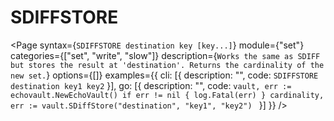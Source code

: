 # SDIFFSTORE

<Page 
  syntax={`SDIFFSTORE destination key [key...]`}
  module={"set"}
  categories={["set", "write", "slow"]}
  description={`Works the same as SDIFF but stores the result at 'destination'.
Returns the cardinality of the new set.`}
  options={[]}
  examples={{
    cli: [{ description: "", code: `SDIFFSTORE destination key1 key2` }],
    go: [{
      description: "",
      code: `vault, err := echovault.NewEchoVault()
if err != nil {
  log.Fatal(err)
}
cardinality, err := vault.SDiffStore("destination", "key1", "key2")
`
    }]
  }}
/>